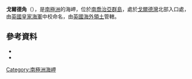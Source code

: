{{coord|54|36|S|35|55|W|source:GNIS|display=title}}

'''戈爾德角'''（{{lang-en|Gold Head}}），是[[南極洲|南極洲]]的海岬，位於[[南喬治亞群島|南喬治亞群島]]，處於[[戈爾德灣|戈爾德灣]]北部入口處，由[[英國皇家海軍|英國皇家海軍]]中校命名，由[[英國海外領土|英國海外領土]]管轄。

==參考資料==
*{{cite gnis | type = antarid | id = 5799| name = Gold Head | accessdate = 2012-04-28}}
*{{usgs-gazetteer|id=5799}}

{{Antarctica-geo-stub}}
[[Category:南極洲海岬|Category:南極洲海岬]]